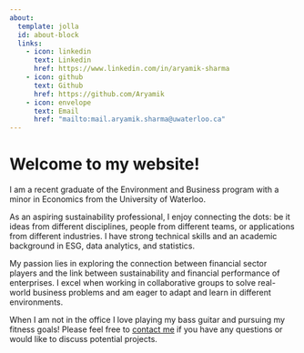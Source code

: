 ```yaml
---
about:
  template: jolla
  id: about-block
  links:
    - icon: linkedin
      text: Linkedin
      href: https://www.linkedin.com/in/aryamik-sharma
    - icon: github
      text: Github
      href: https://github.com/Aryamik
    - icon: envelope
      text: Email
      href: "mailto:mail.aryamik.sharma@uwaterloo.ca"  
---
```


::: {#about-block}
:::

# Welcome to my website!

I am a recent graduate of the Environment and Business program with a minor in Economics from the University of Waterloo.

As an aspiring sustainability professional, I enjoy connecting the dots: be it ideas from different disciplines, people from different teams, or applications from different industries. I have strong technical skills and an academic background in ESG, data analytics, and statistics.

My passion lies in exploring the connection between financial sector players and the link between sustainability and financial performance of enterprises. I excel when working in collaborative groups to solve real-world business problems and am eager to adapt and learn in different environments.

When I am not in the office I love playing my bass guitar and pursuing my fitness goals! Please feel free to [contact me](mailto:mail.aryamik.sharma@uwaterloo.ca) if you have any questions or would like to discuss potential projects.
